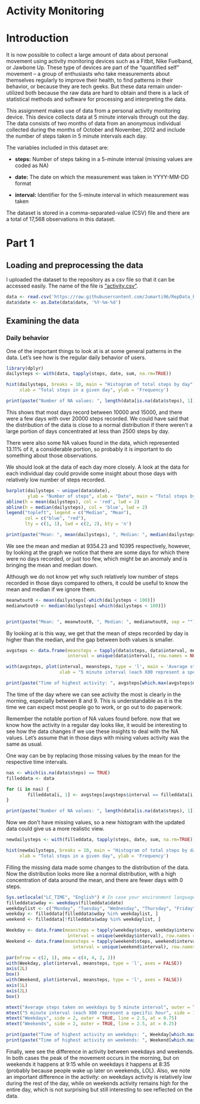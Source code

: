 Activity Monitoring
======================

# Introduction

It is now possible to collect a large amount of data about personal movement using activity monitoring devices such as a Fitbit, Nike Fuelband, or Jawbone Up. These type of devices are part of the "quantified self" movement -- a group of enthusiasts who take measurements about themselves regularly to improve their health, to find patterns in their behavior, or because they are tech geeks. But these data remain under-utilized both because the raw data are hard to obtain and there is a lack of statistical methods and software for processing and interpreting the data.

This assignment makes use of data from a personal activity monitoring device. This device collects data at 5 minute intervals through out the day. The data consists of two months of data from an anonymous individual collected during the months of October and November, 2012 and include the number of steps taken in 5 minute intervals each day.

The variables included in this dataset are:

- **steps:** Number of steps taking in a 5-minute interval (missing values are coded as \color{red}{\verb|NA|}NA)

- **date:** The date on which the measurement was taken in YYYY-MM-DD format

- **interval:** Identifier for the 5-minute interval in which measurement was taken

The dataset is stored in a comma-separated-value (CSV) file and there are a total of 17,568 observations in this dataset.

# Part 1
## Loading and preprocessing the data

I uploaded the dataset to the repository as a csv file so that it can be accessed easily.
The name of the file is ["activity.csv"](https://github.com/Jumarti96/RepData_PeerAssessment1/blob/master/activity.csv).

```r
data <- read.csv('https://raw.githubusercontent.com/Jumarti96/RepData_PeerAssessment1/master/activity.csv')
data$date <- as.Date(data$date, '%Y-%m-%d')
```


## Examining the data
### Daily behavior

One of the important things to look at is at some general patterns in the data. Let's see
how is the regular daily behavior of users.

```r
library(dplyr)
dailysteps <- with(data, tapply(steps, date, sum, na.rm=TRUE))

hist(dailysteps, breaks = 10, main = "Histogram of total steps by day",
     xlab = "Total steps in a given day", ylab = 'Frequency')

print(paste("Number of NA values: ", length(data[is.na(data$steps), 1]), ", which is a ", round(mean(is.na(data$steps)), 4)*100, "% of the data.", sep = ""))
```

This shows that most days record between 10000 and 15000, and there were a few days with over 20000 steps recorded. We could have said that the distribution of the data is close to a normal distribution if there weren't a large portion of days concentrated at less than 2500 steps by day.

There were also some NA values found in the data, which represented 13.11% of it, a considerable portion, so probably it is important to do something about those observations.

We should look at the data of each day more closely. A look at the data for each individual day could provide some insight about those days with relatively low number of steps recorded.

```r
barplot(dailysteps ~ unique(data$date),
        ylab = "Number of steps", xlab = "Date", main = "Total steps by day")
abline(h = mean(dailysteps), col = 'red', lwd = 2)
abline(h = median(dailysteps), col = 'blue', lwd = 2)
legend("topleft", legend = c("Median", "Mean"),
       col = c("blue", "red"),
       lty = c(1, 1), lwd = c(2, 2), bty = 'n')

print(paste("Mean: ", mean(dailysteps), ", Median: ", median(dailysteps), sep = ""))
```

We see the mean and median at 9354.23 and 10395 respectively, however, by looking at the graph
we notice that there are some days for which there were no days recorded, or just too few, which
might be an anomaly and is bringing the mean and median down.

Although we do not know yet why such relatively low number of steps recorded in those days compared to others, it could be useful to know the mean and median if we ignore them.

```r
meanwtout0 <- mean(dailysteps[-which(dailysteps < 100)])
medianwtout0 <- median(dailysteps[-which(dailysteps < 100)])


print(paste("Mean: ", meanwtout0, ", Median: ", medianwtout0, sep = ""))
```

By looking at is this way, we get that the mean of steps recorded by day is higher than the median, and the gap between both values is smaller.

```r
avgsteps <- data.frame(meansteps = tapply(data$steps, data$interval, mean, na.rm = TRUE),
                       interval = unique(data$interval), row.names = NULL)

with(avgsteps, plot(interval, meansteps, type = 'l', main = 'Average steps taken everyday by 5 minute interval',
                    xlab = "5 minute interval (each X00 represent a specific hour)", ylab = 'Average steps'))

print(paste("Time of highest activity: ", avgsteps[which.max(avgsteps$meansteps), 'interval'], sep=""))

```

The time of the day where we can see activity the most is clearly in the morning, especially between 8 and 9. This is understandable as it is the time we can expect most people go to work, or go out to do paperwork.

Remember the notable portion of NA values found before. now that we know how the activity in a regular day looks like, it would be interesting to see how the data changes if we use these insights to deal with the NA values. Let's assume that in those days with mising values activity was the same as usual.

One way can be by replacing those missing values by the mean for the respective time intervals.

```r
nas <- which(is.na(data$steps) == TRUE)
filleddata <- data

for (i in nas) {
        filleddata[i, 1] <- avgsteps[avgsteps$interval == filleddata[i, 'interval'], 'meansteps']
}

print(paste("Number of NA values: ", length(data[is.na(data$steps), 1]), ", which is a ", round(mean(is.na(data$steps)), 4)*100, "% of the data.", sep = ""))

```

Now we don't have missing values, so a new histogram with the updated data could give us a more realistic view.

```r
newdailysteps <- with(filleddata, tapply(steps, date, sum, na.rm=TRUE))

hist(newdailysteps, breaks = 10, main = "Histogram of total steps by day",
     xlab = "Total steps in a given day", ylab = 'Frequency')

```

Filling the missing data made some changes to the distribution of the data. Now the distribution looks more like a normal distribution, with a high concentration of data around the mean, and there are fewer days with 0 steps. 


```r
Sys.setlocale("LC_TIME", "English") # In case your environment language is in a language different from English, as is my case
filleddata$wday <- weekdays(filleddata$date)
weekdaylist <- c("Monday", "Tuesday", "Wednesday", "Thursday", "Friday")
weekday <- filleddata[filleddata$wday %in% weekdaylist, ]
weekend <- filleddata[!filleddata$wday %in% weekdaylist, ]

Weekday <- data.frame(meansteps = tapply(weekday$steps, weekday$interval, mean),
                       interval = unique(weekday$interval), row.names = NULL)
Weekend <- data.frame(meansteps = tapply(weekend$steps, weekend$interval, mean),
                         interval = unique(weekend$interval), row.names = NULL)

par(mfrow = c(2, 1), oma = c(4, 4, 2, 2))
with(Weekday, plot(interval, meansteps, type = 'l', axes = FALSE))
axis(2L)
box()
with(Weekend, plot(interval, meansteps, type = 'l', axes = FALSE))
axis(1L)
axis(2L)
box()

mtext("Average steps taken on weekdays by 5 minute interval", outer = TRUE, side = 1, line = -20.5, cex = 1.3)
mtext("5 minute interval (each X00 represent a specific hour", side = 1, outer = TRUE, line = 2.5)
mtext("Weekdays", side = 2, outer = TRUE, line = 2.5, at = 0.75)
mtext("Weekends", side = 2, outer = TRUE, line = 2.5, at = 0.25)

print(paste("Time of highest activity on weekdays: ", Weekday[which.max(Weekday$meansteps), 'interval'], sep=""))
print(paste("Time of highest activity on weekends: ", Weekend[which.max(Weekend$meansteps), 'interval'], sep=""))

```

Finally, wee see the difference in activity between weekdays and weekends. In both cases the peak of the movement occurs in the morning, but on weekends it happens at 9:15 while on weekdays it happens at 8:35 (probably because people wake up later on weekends, LOL). Also, we note an important difference in the activity: on weekdays activity is relatively low during the rest of the day, while on weekends activity remains high for the entire day, which is not surprising but still interesting to see reflected on the data.
